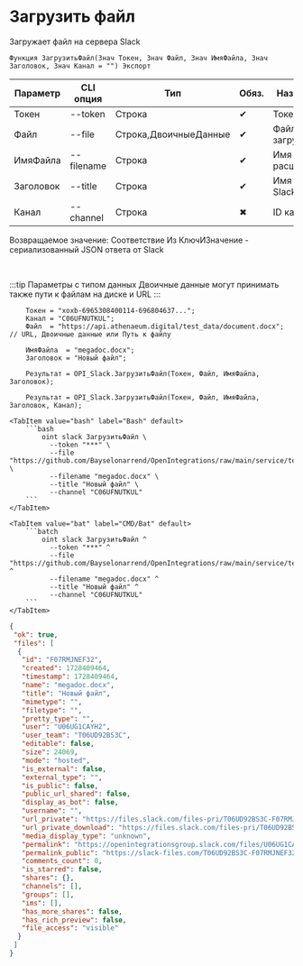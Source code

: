 ﻿---
sidebar_position: 2
description: Загрузить файл и другие функции для работы с Slack в Открытом пакете интеграций - бесплатной open-source библиотеке интеграций для 1С:Предприятие 8, OneScript и CLI
keywords: [1C, 1С, 1С:Предприятие, 1С:Предприятие 8.3, API, Интеграция, Сервисы, Обмен, OneScript, CLI, Slack]
---


# Загрузить файл
 Загружает файл на сервера Slack



`Функция ЗагрузитьФайл(Знач Токен, Знач Файл, Знач ИмяФайла, Знач Заголовок, Знач Канал = "") Экспорт`

  | Параметр | CLI опция | Тип | Обяз. | Назначение |
  |-|-|-|-|-|
  | Токен | --token | Строка | &#x2714; | Токен бота |
  | Файл | --file | Строка,ДвоичныеДанные | &#x2714; | Файл для загрузки |
  | ИмяФайла | --filename | Строка | &#x2714; | Имя файла с расширением |
  | Заголовок | --title | Строка | &#x2714; | Имя файла в Slack |
  | Канал | --channel | Строка | &#x2716; | ID канала |

  
  Возвращаемое значение:   Соответствие Из КлючИЗначение - сериализованный JSON ответа от Slack

<br/>

:::tip
Параметры с типом данных Двоичные данные могут принимать также пути к файлам на диске и URL
:::
<br/>



```bsl title="Пример использования для 1С:Предприятие/OneScript"
    Токен = "xoxb-6965308400114-696804637...";
    Канал = "C06UFNUTKUL";
    Файл  = "https://api.athenaeum.digital/test_data/document.docx"; // URL, Двоичные данные или Путь к файлу

    ИмяФайла  = "megadoc.docx";
    Заголовок = "Новый файл";

    Результат = OPI_Slack.ЗагрузитьФайл(Токен, Файл, ИмяФайла, Заголовок);

    Результат = OPI_Slack.ЗагрузитьФайл(Токен, Файл, ИмяФайла, Заголовок, Канал);
```
    

 <Tabs>
  
    <TabItem value="bash" label="Bash" default>
        ```bash
            oint slack ЗагрузитьФайл \
              --token "***" \
              --file "https://github.com/Bayselonarrend/OpenIntegrations/raw/main/service/test_data/document.docx" \
              --filename "megadoc.docx" \
              --title "Новый файл" \
              --channel "C06UFNUTKUL"
        ```
    </TabItem>
  
    <TabItem value="bat" label="CMD/Bat" default>
        ```batch
            oint slack ЗагрузитьФайл ^
              --token "***" ^
              --file "https://github.com/Bayselonarrend/OpenIntegrations/raw/main/service/test_data/document.docx" ^
              --filename "megadoc.docx" ^
              --title "Новый файл" ^
              --channel "C06UFNUTKUL"
        ```
    </TabItem>
</Tabs>


```json title="Результат"
{
 "ok": true,
 "files": [
  {
   "id": "F07RMJNEF32",
   "created": 1728409464,
   "timestamp": 1728409464,
   "name": "megadoc.docx",
   "title": "Новый файл",
   "mimetype": "",
   "filetype": "",
   "pretty_type": "",
   "user": "U06UG1CAYH2",
   "user_team": "T06UD92BS3C",
   "editable": false,
   "size": 24069,
   "mode": "hosted",
   "is_external": false,
   "external_type": "",
   "is_public": false,
   "public_url_shared": false,
   "display_as_bot": false,
   "username": "",
   "url_private": "https://files.slack.com/files-pri/T06UD92BS3C-F07RMJNEF32/megadoc.docx",
   "url_private_download": "https://files.slack.com/files-pri/T06UD92BS3C-F07RMJNEF32/download/megadoc.docx",
   "media_display_type": "unknown",
   "permalink": "https://openintegrationsgroup.slack.com/files/U06UG1CAYH2/F07RMJNEF32/megadoc.docx",
   "permalink_public": "https://slack-files.com/T06UD92BS3C-F07RMJNEF32-40bbd2cc47",
   "comments_count": 0,
   "is_starred": false,
   "shares": {},
   "channels": [],
   "groups": [],
   "ims": [],
   "has_more_shares": false,
   "has_rich_preview": false,
   "file_access": "visible"
  }
 ]
}
```
